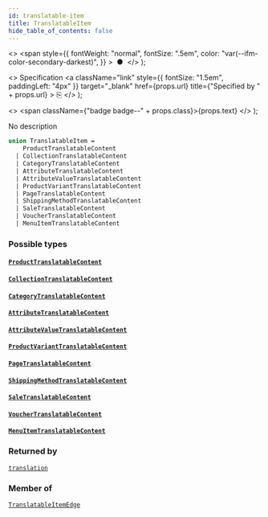 ```yaml
---
id: translatable-item
title: TranslatableItem
hide_table_of_contents: false
---
```


  <>
    <span
      style={{
        fontWeight: "normal",
        fontSize: ".5em",
        color: "var(--ifm-color-secondary-darkest)",
      }}
    >
      &nbsp;●&nbsp;
    </span>
  </>
);

  <>
    Specification
    <a
      className="link"
      style={{ fontSize: "1.5em", paddingLeft: "4px" }}
      target="\_blank"
      href={props.url}
      title={"Specified by " + props.url}
    >
      ⎘
    </a>
  </>
);

  <>
    <span className={"badge badge--" + props.class}>{props.text}</span>
  </>
);

No description

```graphql
union TranslatableItem =
    ProductTranslatableContent
  | CollectionTranslatableContent
  | CategoryTranslatableContent
  | AttributeTranslatableContent
  | AttributeValueTranslatableContent
  | ProductVariantTranslatableContent
  | PageTranslatableContent
  | ShippingMethodTranslatableContent
  | SaleTranslatableContent
  | VoucherTranslatableContent
  | MenuItemTranslatableContent
```

### Possible types

#### [`ProductTranslatableContent`](../../api-reference/products/objects/product-translatable-content) <Badge class="secondary" text="object"/> <Badge class="secondary" text="products"/>

>

#### [`CollectionTranslatableContent`](../../api-reference/products/objects/collection-translatable-content) <Badge class="secondary" text="object"/> <Badge class="secondary" text="products"/>

>

#### [`CategoryTranslatableContent`](../../api-reference/products/objects/category-translatable-content) <Badge class="secondary" text="object"/> <Badge class="secondary" text="products"/>

>

#### [`AttributeTranslatableContent`](../../api-reference/attributes/objects/attribute-translatable-content) <Badge class="secondary" text="object"/> <Badge class="secondary" text="attributes"/>

>

#### [`AttributeValueTranslatableContent`](../../api-reference/attributes/objects/attribute-value-translatable-content) <Badge class="secondary" text="object"/> <Badge class="secondary" text="attributes"/>

>

#### [`ProductVariantTranslatableContent`](../../api-reference/products/objects/product-variant-translatable-content) <Badge class="secondary" text="object"/> <Badge class="secondary" text="products"/>

>

#### [`PageTranslatableContent`](../../api-reference/pages/objects/page-translatable-content) <Badge class="secondary" text="object"/> <Badge class="secondary" text="pages"/>

>

#### [`ShippingMethodTranslatableContent`](../../api-reference/shipping/objects/shipping-method-translatable-content) <Badge class="secondary" text="object"/> <Badge class="secondary" text="shipping"/>

>

#### [`SaleTranslatableContent`](../../api-reference/discounts/objects/sale-translatable-content) <Badge class="secondary" text="object"/> <Badge class="secondary" text="discounts"/>

>

#### [`VoucherTranslatableContent`](../../api-reference/discounts/objects/voucher-translatable-content) <Badge class="secondary" text="object"/> <Badge class="secondary" text="discounts"/>

>

#### [`MenuItemTranslatableContent`](../../api-reference/miscellaneous/objects/menu-item-translatable-content) <Badge class="secondary" text="object"/> <Badge class="secondary" text="miscellaneous"/>

>

### Returned by

[`translation`](../../api-reference/miscellaneous/queries/translation) <Badge class="secondary" text="query"/>

### Member of

[`TranslatableItemEdge`](../../api-reference/miscellaneous/objects/translatable-item-edge) <Badge class="secondary" text="object"/>
